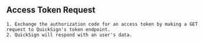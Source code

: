 ## Access Token Request
    1. Exchange the authorization code for an access token by making a GET request to QuickSign's token endpoint.
    2. QuickSign will respond with an user's data.